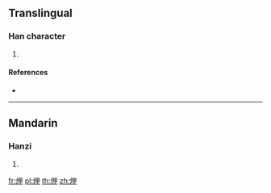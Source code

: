 {{character info/new}}
==Translingual==

===Han character===
{{Han char|rn=86|rad=火|as=05|sn=9|four=|canj=FWL}}

# {{defn|Han|sort=火05}}

====References====
* {{Han ref|kx=0668.050|dkj=18933|dj=1077.090|hdz=32195.100|uh=70A0|ud=28832}}

----

==Mandarin==

===Hanzi===
{{cmn-hanzi|pin=[[xiá]] ([[xia2]])|wg=hsia<sup>2</sup>}}

# {{defn|lang=cmn|sort=火05}}

[[fr:炠]]
[[pl:炠]]
[[th:炠]]
[[zh:炠]]